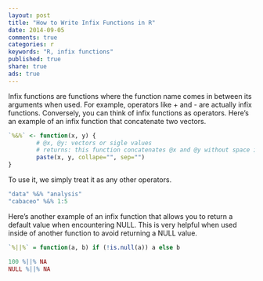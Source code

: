 ```yaml
---
layout: post
title: "How to Write Infix Functions in R"
date: 2014-09-05 
comments: true
categories: r
keywords: "R, infix functions"
published: true
share: true
ads: true
---
```


Infix functions are functions where the function name comes in between its arguments when used. For example, operators like + and - are actually infix functions. Conversely, you can think of infix functions as operators. Here's an example of an infix function that concatenate two vectors.
```r
`%&%` <- function(x, y) { 
        # @x, @y: vectors or sigle values
        # returns: this function concatenates @x and @y without space in between
        paste(x, y, collape="", sep="")
}
```

To use it, we simply treat it as any other operators.
```r
"data" %&% "analysis"
"cabaceo" %&% 1:5
```

Here's another example of an infix function that allows you to return a default value when encountering NULL. This is very helpful when used inside of another function to avoid returning a NULL value.
```r
`%||%` = function(a, b) if (!is.null(a)) a else b

100 %||% NA
NULL %||% NA
```

